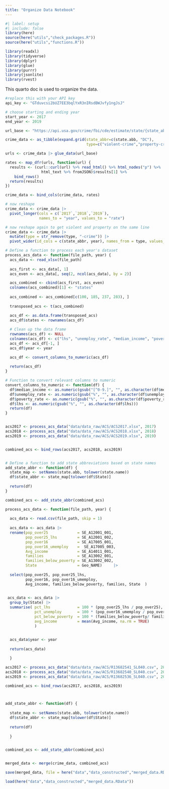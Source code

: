 ```yaml
---
title: "Organize Data Notebook"
---
```


```r
#| label: setup
#| include: false
library(here)
source(here("utils","check_packages.R"))
source(here("utils","functions.R"))

library(readxl)
library(tidyverse)
library(dplyr)
library(glue)
library(purrr)
library(jsonlite)
library(rvest)

```

This quarto doc is used to organize the data.


```r

#replace this with your API key
api_key <- "GTduvcsi2bUZ7EE3bqlYxR3nIRsdBWJvfy1ngJsJ"

# choose starting and ending year
start_year <- 2017
end_year <- 2019

url_base <- "https://api.usa.gov/crime/fbi/cde/estimate/state/{state_abbr}/{type}?from={start_year}&to={end_year}&API_KEY={api_key}"

crime_data <- as_tibble(expand.grid(state_abbr=c(state.abb, "DC"),
                                    type=c("violent-crime","property-crime")))

urls <- crime_data |> glue_data(url_base)

rates <- map_dfr(urls, function(url) {
  results <- (curl::curl(url) %>% read_html() %>% html_nodes("p") %>%
                html_text %>% fromJSON)$results[1] %>%
    bind_rows()
  return(results)
})

crime_data <- bind_cols(crime_data, rates)

# now reshape
crime_data <- crime_data |>
  pivot_longer(cols = c(`2017`,`2018`,`2019`),
               names_to = "year", values_to = "rate")

# now reshape again to get violent and property on the same line
crime_data <- crime_data |>
  mutate(type = str_remove(type, "-crime")) |>
  pivot_wider(id_cols = c(state_abbr, year), names_from = type, values_from = rate)


```



```r

# Define a function to process each year's dataset
process_acs_data <- function(file_path, year) {
  acs_data <- read_xlsx(file_path)
  
  acs_first <- acs_data[, 1]
  acs_even <- acs_data[, seq(2, ncol(acs_data), by = 2)]

  acs_combined <- cbind(acs_first, acs_even)
  colnames(acs_combined)[1] <- "states"
  
  acs_combined <- acs_combined[c(100, 185, 237, 283), ]
  
  transposed_acs <- t(acs_combined)

  acs_df <- as.data.frame(transposed_acs)
  acs_df$states <- rownames(acs_df)
  
  # Clean up the data frame
  rownames(acs_df) <- NULL
  colnames(acs_df) <- c("lhs", "unemploy_rate", "median_income", "poverty_rate", "State")
  acs_df <- acs_df[-1, ]
  acs_df$year <- year

  acs_df <- convert_columns_to_numeric(acs_df)
  
  return(acs_df)
}

# Function to convert relevant columns to numeric
convert_columns_to_numeric <- function(df) {
  df$median_income <- as.numeric(gsub("[^0-9.]", "", as.character(df$median_income)))
  df$unemploy_rate <- as.numeric(gsub("%", "", as.character(df$unemploy_rate)))
  df$poverty_rate <- as.numeric(gsub("%", "", as.character(df$poverty_rate)))
  df$lhs <- as.numeric(gsub("%", "", as.character(df$lhs)))
  return(df)
}


acs2017 <- process_acs_data("data/data_raw/ACS/ACS2017.xlsx", 2017)
acs2018 <- process_acs_data("data/data_raw/ACS/ACS2018.xlsx", 2018)
acs2019 <- process_acs_data("data/data_raw/ACS/ACS2019.xlsx", 2019)


combined_acs <- bind_rows(acs2017, acs2018, acs2019)


# Define a function to add state abbreviations based on state names
add_state_abbr <- function(df) {
  state_map <- setNames(state.abb, tolower(state.name))
  df$state_abbr <- state_map[tolower(df$State)]
  
  return(df)
}

combined_acs <- add_state_abbr(combined_acs)


```

```r

process_acs_data <- function(file_path, year) {
  
  acs_data <- read.csv(file_path, skip = 1)
  
  acs_data <- acs_data |>
  rename(pop_over25             = SE_A12001_001,
         pop_over25_lhs         = SE_A12001_002,
         pop_over16             = SE_A17005_001,
         pop_over16_umemploy    =  SE_A17005_003,
         Avg_income             = SE_A14011_001,
         families               = SE_A13002_001,
         families_below_poverty = SE_A13002_002,
         State                  = Geo_NAME)     |>
    
  select(pop_over25, pop_over25_lhs, 
         pop_over16, pop_over16_umemploy, 
         Avg_income, families_below_poverty, families, State  )

  
 acs_data <- acs_data |>
  group_by(State) |>
  summarise( pct_lhs            = 100 * (pop_over25_lhs / pop_over25),
             pct_unemploy       = 100 * (pop_over16_umemploy / pop_over16),
             pct_below_poverty  = 100 * (families_below_poverty/ families),
             avg_income         = mean(Avg_income, na.rm = TRUE)
             )
 

  acs_data$year <- year
  
  return(acs_data)

  }

acs2017 <- process_acs_data("data/data_raw/ACS/R13682541_SL040.csv", 2017)
acs2018 <- process_acs_data("data/data_raw/ACS/R13682540_SL040.csv", 2018)
acs2019 <- process_acs_data("data/data_raw/ACS/R13682536_SL040.csv", 2019)

combined_acs <- bind_rows(acs2017, acs2018, acs2019)



add_state_abbr <- function(df) {
  
  state_map <- setNames(state.abb, tolower(state.name))
  df$state_abbr <- state_map[tolower(df$State)]
  
  return(df)
 
  }


combined_acs <- add_state_abbr(combined_acs)



```



```r
merged_data <- merge(crime_data, combined_acs)

save(merged_data, file = here("data","data_constructed","merged_data.RData"))

load(here("data","data_constructed","merged_data.RData"))

```





